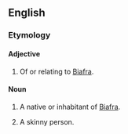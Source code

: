 ==English==

===Etymology===
{{suffix|Biafra|an}}

====Adjective====
{{en-adj}}

# Of or relating to [[Biafra]].

====Noun====
{{en-noun}}

# A native or inhabitant of [[Biafra]].
# {{rfv-sense}} {{dated|slang|referring to wartime starvation}} A skinny person.